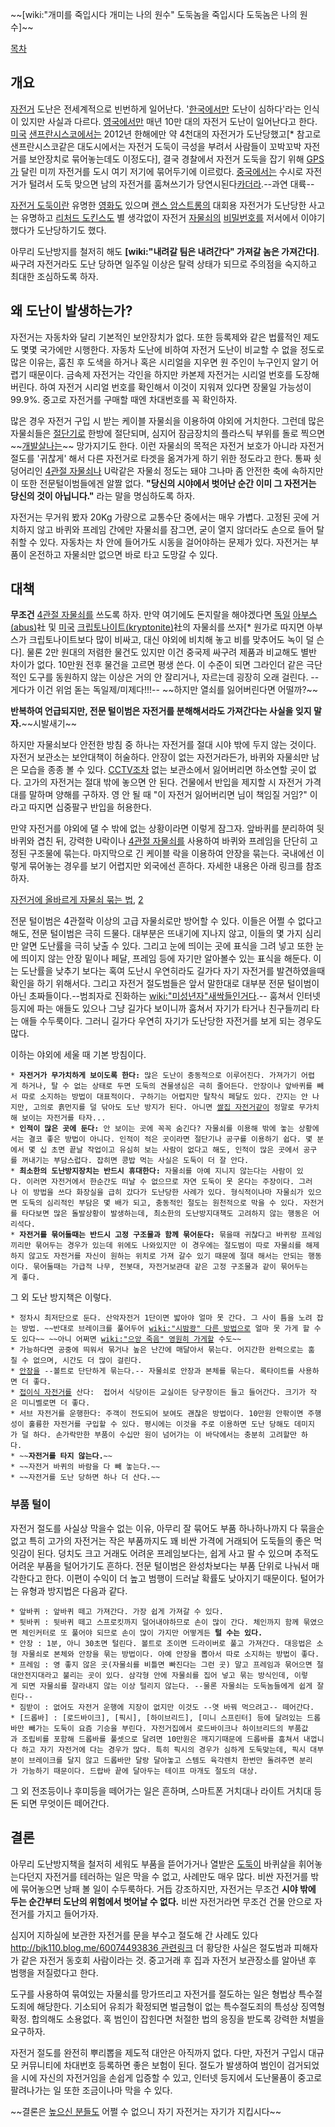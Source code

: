 ~~[wiki:"개미를 죽입시다 개미는 나의 원수" 도둑놈을 죽입시다 도둑놈은 나의 원수]~~

[[목차]]

== 개요 ==
[[자전거]] 도난은 전세계적으로 빈번하게 일어난다. '[[한국]]에서만 도난이 심하다'라는 인식이 있지만 사실과 다르다. [[영국]]에서만 매년 10만 대의 자전거 도난이 일어난다고 한다. [[미국]] [[샌프란시스코]]에서는 2012년 한해에만 약 4천대의 자전거가 도난당했고[* 참고로 샌프란시스코같은 대도시에서는 자전거 도둑이 극성을 부려서 사람들이 꼬박꼬박 자전거를 보안장치로 묶어놓는데도 이정도다], 결국 경찰에서 자전거 도둑을 잡기 위해 [[GPS]]가 달린 미끼 자전거를 도시 여기 저기에 묶어두기에 이르렀다. [[중국]]에서는 수시로 자전거가 털려서 도둑 맞으면 남의 자전거를 훔쳐쓰기가 당연시된다[[카더라]].--과연 대륙--

[[자전거 도둑]]이란 유명한 [[영화]]도 있으며 [[랜스 암스트롱]]의 대회용 자전거가 도난당한 사고는 유명하고 [[리처드 도킨스]]도 별 생각없이 자전거 [[자물쇠]]의 [[비밀번호]]를 저서에서 이야기했다가 도난당하기도 했다. 

아무리 도난방지를 철저히 해도 '''[wiki:"내려갈 팀은 내려간다" 가져갈 놈은 가져간다]'''. 싸구려 자전거라도 도난 당하면 일주일 이상은 탈력 상태가 되므로 주의점을 숙지하고 최대한 조심하도록 하자. 

== 왜 도난이 발생하는가? ==
자전거는 자동차와 달리 기본적인 보안장치가 없다. 또한 등록제와 같은 법률적인 제도도 몇몇 국가에만 시행한다. 자동차 도난에 비하여 자전거 도난이 비교할 수 없을 정도로 많은 이유는, 훔친 후 도색을 하거나 혹은 시리얼을 지우면 원 주인이 누구인지 알기 어렵기 때문이다. 금속제 자전거는 각인을 하지만 카본제 자전거는 시리얼 번호를 도장해버린다. 하여 자전거 시리얼 번호를 확인해서 이것이 지워져 있다면 장물일 가능성이 99.9%. 중고로 자전거를 구매할 때엔 차대번호를 꼭 확인하자.

많은 경우 자전거 구입 시 받는 케이블 자물쇠을 이용하여 야외에 거치한다. 그런데 많은 자물쇠들은 [[절단기]]로 한방에 절단되며, 심지어 잠금장치의 플라스틱 부위를 돌로 찍으면 ~~[[개발살]]나는~~ 망가지기도 한다. 이런 자물쇠의 목적은 자전거 보호가 아니라 자전거 절도를 '귀찮게' 해서 다른 자전거로 타겟을 옮겨가게 하기 위한 정도라고 한다. 통짜 쇳덩어리인 [[4관절 자물쇠]]나 U락같은 자물쇠 정도는 돼야 그나마 좀 안전한 축에 속하지만 이 또한 전문털이범들에겐 알짤 없다. '''"당신의 시야에서 벗어난 순간 이미 그 자전거는 당신의 것이 아닙니다."''' 라는 말을 명심하도록 하자.

자전거는 무거워 봤자 20Kg 가량으로 교통수단 중에서는 매우 가볍다. 고정된 곳에 거치하지 않고 바퀴와 프레임 간에만 자물쇠를 잠그면, 굳이 열지 않더라도 손으로 들어 탈취할 수 있다. 자동차는 차 안에 들어가도 시동을 걸어야하는 문제가 있다. 자전거는 부품이 온전하고 자물쇠만 없으면 바로 타고 도망갈 수 있다.

== 대책 ==
'''무조건''' [[4관절 자물쇠]]를 쓰도록 하자. 만약 여기에도 돈지랄을 해야겠다면 [[독일]] [[아부스(abus)]]社 및 [[미국]] [[크립토나이트|크립토나이트(kryptonite)]]社의 자물쇠를 쓰자[* 원가로 따지면 아부스가 크립토나이트보다 많이 비싸고, 대신 야외에 비치해 놓고 비를 맞추어도 녹이 덜 슨다]. 물론 2만 원대의 저렴한 물건도 있지만 이건 중국제 싸구려 제품과 비교해도 별반 차이가 없다. 10만원 전후 물건을 고르면 평생 쓴다. 이 수준이 되면 그라인더 같은 극단적인 도구를 동원하지 않는 이상은 거의 안 잘리거나, 자르는데 굉장히 오래 걸린다. --게다가 이건 위엄 돋는 독일제/미제다!!!-- ~~하지만 열쇠를 잃어버린다면 어떨까?~~

'''반복하여 언급되지만, 전문 털이범은 자전거를 분해해서라도 가져간다는 사실을 잊지 말자.'''~~시발새기~~

하지만 자물쇠보다 안전한 방침 중 하나는 자전거를 절대 시야 밖에 두지 않는 것이다. 자전거 보관소는 보안대책이 허술하다.  안장이 없는 자전거라든가, 바퀴와 자물쇠만 남은 모습을 종종 볼 수 있다. [[CCTV]]조차 없는 보관소에서 잃어버리면 하소연할 곳이 없다. 고가의 자전거는 절대 밖에 놓으면 안 된다. 건물에서 반입을 제지할 시 자전거 가격대를 말하며 양해를 구하자. 영 안 될 때 "이 자전거 잃어버리면 님이 책임질 거임?" 이라고 따지면 십중팔구 반입을 허용한다.

만약 자전거를 야외에 댈 수 밖에 없는 상황이라면 이렇게 잠그자. 앞바퀴를 분리하여 뒷바퀴와 겹친 뒤, 강력한 U락이나 [[4관절 자물쇠]]를 사용하여 바퀴와 프레임을 단단히 고정된 구조물에 묶는다. 마지막으로 긴 케이블 락을 이용하여 안장을 묶는다. 국내에선 이렇게 묶어놓는 경우를 보기 어렵지만 외국에선 흔하다. 자세한 내용은 아래 링크를 참조하자.

[http://blog.naver.com/jykim597/120029545218 자전거에 올바르게 자물쇠 묶는 법], [http://bicyclehabitat.com/how-to/locking-your-bicycle-pg327.htm 2]

전문 털이범은 4관절락 이상의 고급 자물쇠로만 방어할 수 있다. 이들은 어쩔 수 없다고해도, 전문 털이범은 극히 드물다. 대부분은 뜨내기에 지나지 않고, 이들의 몇 가지 심리만 알면 도난률을 극히 낮출 수 있다. 그리고 눈에 띄이는 곳에 표식을 그려 넣고 또한 눈에 띄이지 않는 안장 밑이나 페달, 프레임 등에 자기만 알아볼수 있는 표식을 해둔다. 이는 도난률을 낮추기 보다는 혹여 도난시 우연히라도 길가다 자기 자전거를 발견하였을때 확인을 하기 위해서다. 그리고 자전거 절도범들은 앞서 말한대로 대부분 전문 털이범이 아닌 초짜들이다.--범죄자로 진화하는 [[wiki:"미성년자"새싹]]들인거다.--
훔쳐서 인터넷 등지에 파는 애들도 있으나 그냥 길가다 보이니까 훔쳐서 자기가 타거나 친구들끼리 타는 애들 수두룩이다. 그러니 길가다 우연히 자기가 도난당한 자전거를 보게 되는 경우도 많다.

이하는 야외에 세울 때 기본 방침이다. 

 * '''자전거가 무가치하게 보이도록 한다:''' 많은 도난이 충동적으로 이루어진다. 가져가기 어렵게 하거나, 탈 수 없는 상태로 두면 도둑의 견물생심은 극히 줄어든다. 안장이나 앞바퀴를 빼서 따로 소지하는 방법이 대표적이다. 구하기는 어렵지만 탈착식 페달도 있다. 간지는 안 나지만, 고의로 흙먼지를 덜 닦아도 도난 방지가 된다. 아니면 [[쌀집 자전거]]같이 정말로 무가치해 보이는 자전거를 타자...
 * '''인적이 많은 곳에 둔다:''' 안 보이는 곳에 꼭꼭 숨긴다? 자물쇠를 이용해 밖에 놓는 상황에서는 결코 좋은 방법이 아니다. 인적이 적은 곳이라면 절단기나 공구를 이용하기 쉽다. 몇 분에서 몇 십 초면 끝날 작업이고 유심히 보는 사람이 없다고 해도, 인적이 많은 곳에서 공구를 꺼내기는 부담스럽다. 잡히면 콩밥 먹는 사실은 도둑이 더 잘 안다. 
 * '''최소한의 도난방지장치는 반드시 휴대한다:''' 자물쇠를 아예 지니지 않는다는 사람이 있다. 이러면 자전거에서 한순간도 떠날 수 없으므로 자연 도둑이 못 온다는 주장이다. 그러나 이 방법을 쓰다 화장실을 급히 갔다가 도난당한 사례가 있다. 형식적이나마 자물쇠가 있으면 도둑의 심리적인 부담은 몇 배가 되고, 충동적인 절도는 원천적으로 막을 수 있다. 자전거를 타다보면 많은 돌발상황이 발생하는데, 최소한의 도난방지대책도 고려하지 않는 행동은 어리석다.
 * '''자전거를 묶어둘때는 반드시 고정 구조물과 함께 묶어둔다:''' 묶을때 귀찮다고 바퀴랑 프레임끼리만 묶어두는 경우가 있는데 위에도 나와있지만 이 경우에는 절도범이 따로 자물쇠를 해제하지 않고도 자전거를 자신이 원하는 위치로 가져 갈수 있기 때문에 절대 해서는 안되는 행동이다. 묶어둘때는 가급적 나무, 전봇대, 자전거보관대 같은 고정 구조물과 같이 묶어두는게 좋다.

그 외 도난 방지책은 이렇다. 

 * 정차시 최저단으로 둔다. 산악자전거 1단이면 밟아야 얼마 못 간다. 그 사이 틈을 노려 잡는 방법. ~~반대로 브레이크를 풀어두어 [[wiki:"시밤쾅" 다른 방법]]으로 얼마 못 가게 할 수도 있다~~ ~~아니 어쩌면 [[wiki:"으앙 죽음" 영원히 가게]]할 수도~~
 * 가능하다면 공중에 띄워서 묶거나 높은 난간에 매달아서 묶는다. 어지간한 완력으로는 훔칠 수 없으며, 시간도 더 많이 걸린다.
 * [[안장]]을 --볼트로 단단하게 묶는다.-- 자물쇠로 안장과 본체를 묶는다. 록타이트를 사용하면 더 좋다.
 * [[접이식 자전거]]를 산다:  접어서 식당이든 교실이든 당구장이든 들고 들어간다. 크기가 작은 미니벨로면 더 좋다.  
 * 서브 자전거를 운행한다: 주객이 전도되어 보여도 괜찮은 방법이다. 10만원 안팎이면 주행성이 훌륭한 자전거를 구입할 수 있다. 평시에는 이것을 주로 이용하면 도난 당해도 데미지가 덜 하다. 손가락만한 부품이 수십만 원이 넘어가는 이 바닥에서는 충분히 고려할만 하다.  
 * ~~'''자전거를 타지 않는다.'''~~
 * ~~자전거 바퀴의 바람을 다 빼 놓는다.~~
 * ~~자전거를 도난 당하면 하나 더 산다.~~
 
=== 부품 털이 ===
자전거 절도를 사실상 막을수 없는 이유, 아무리 잘 묶어도 부품 하나하나까지 다 묶을순 없고 특히 고가의 자전거는 작은 부품까지도 꽤 비싼 가격에 거래되어 도둑들의 좋은 먹잇감이 된다. 덩치도 크고 거래도 어려운 프레임보다는, 쉽게 사고 팔 수 있으며 추적도 어려운 부품을 털어가기도 흔하다. 전문 털이범은 완성차보다는 부품 단위로 나눠서 매각한다고 한다. 이편이 수익이 더 높고 범행이 드러날 확률도 낮아지기 때문이다. 털어가는 유형과 방지법은 다음과 같다. 

 * 앞바퀴 : 앞바퀴 떼고 가져간다. 가장 쉽게 가져갈 수 있다.
 * 뒷바퀴 : 뒷바퀴 떼고 스프로킷까지 덜어내야하므로 손이 많이 간다. 체인까지 함께 묶였으면 체인커터로 또 풀어야 되므로 손이 많이 가지만 어떻게든 '''털 수는 있다.'''
 * 안장 : 1분, 아니 30초면 털린다. 볼트로 조이면 드라이버로 풀고 가져간다. 대응법은 소형 자물쇠로 본체와 안장을 묶는 방법이다. 아예 안장을 뽑아서 따로 소지하는 방법이 좋다. 
 * 프레임 : 영 좋지 않은 곳(자물쇠를 비틀면 빠진다는 그런 곳) 말고 프레임과 묶어으면 절대안전지대라고 불리는 곳이 있다. 삼각형 안에 자물쇠를 집어 넣고 묶는 방식인데, 이렇게 되면 자물쇠를 잘라내지 않는 이상 털리지 않는다. --물론 자물쇠는 도둑놈들에게 쉽게 잘린다--
 * 짐받이 : 없어도 자전거 운행에 지장이 없지만 이것도 --엿 바꿔 먹으려고-- 떼어간다.
 * [드롭바] : [로드바이크], [픽시], [하이브리드], [미니 스프린터] 등에 달려있는 드롭바만 빼가는 도둑이 요즘 기승을 부린다. 자전거집에서 로드바이크나 하이브리드의 부품값과 조립비를 포함해 드롭바를 풀셋으로 달려면 10만원은 깨지기때문에 드롭바를 훔쳐서 내껍니다 하고 자기 자전거에 다는 경우가 많다. 특히 픽시의 경우가 심하게 도둑맞는데, 픽시 대부분이 브레이크를 달지 않고 드롭바만 달랑 달아놓고 스템도 육각렌치 한번만 돌려주면 분리가 가능하기 때문이다. 드랍바 끝에 달아두는 테이프 마개도 절도의 대상.

그 외 전조등이나 후미등을 떼어가는 일은 흔하며, 스마트폰 거치대나 라이트 거치대 등 돈 되면 무엇이든 떼어간다.

== 결론 ==
아무리 도난방지책을 철저히 세워도 부품을 뜯어가거나 열받은 [[도둑]]이 바퀴살을 휘어놓는다던지 자전거를 테러하는 일은 막을 수 없고, 사례만도 매우 많다. 비싼 자전거를 밖에 묶어놓으면 낭패 볼 일이 수두룩하다. 거듭 강조하지만, 자전거는 무조건 '''시야 밖에 두는 순간부터 도난의 위험에서 벗어날 수 없다.''' 비싼 자전거라면 무조건 건물 안으로 자전거를 가지고 들어가자. 

심지어 지하실에 보관한 자전거를 문을 부수고 절도해 간 사례도 있다 [[http://bjk110.blog.me/60074493836 관련링크]]
더 황당한 사실은 절도범과 피해자가 같은 자전거 동호회 사람이라는 것. 중고거래 후 집과 자전거 보관장소를 알아낸 후 범행을 저질렀다고 한다.

도구를 사용하여 묶여있는 자물쇠를 망가뜨리고 자전거를 절도하는 일은 형법상 특수절도죄에 해당한다. 기소되어 유죄가 확정되면 벌금형이 없는 특수절도죄의 특성상 징역형 확정. 합의해도 소용없다. 혹 범인이 잡힌다면 처절한 법의 응징을 받도록 강력한 처벌을 요구하자.

자전거 절도를 완전히 뿌리뽑을 제도적 대안은 아직까지 없다. 다만, 자전거 구입시 대규모 커뮤니티에 차대번호 등록하면 좋은 보험이 된다. 절도가 발생하여 범인이 검거되었을 시에 자신의 자전거임을 손쉽게 입증할 수 있고, 인터넷 등지에서 도난물품이 중고로 팔려나가는 일 또한 조금이나마 막을 수 있다. 

~~결론은 [[높으신 분들]]도 어쩔 수 없으니 자기 자전거는 자기가 지킵시다~~
